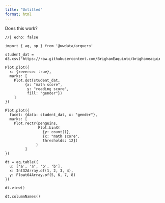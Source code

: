 ```yaml
---
title: "Untitled"
format: html
---
```



Does this work?

```ojs
//| echo: false

import { aq, op } from '@uwdata/arquero'

student_dat = d3.csv("https://raw.githubusercontent.com/BrighamEaquinto/brighameaquinto.github.io/master/datasets/StudentsPerformance.csv")
```


```ojs
Plot.plot({
  x: {reverse: true},
  marks: [
    Plot.dot(student_dat, 
         {x: "math score",
          y: "reading score",
          fill: "gender"})
    ]
})
```


```ojs
Plot.plot({
  facet: {data: student_dat, x: "gender"},
  marks: [
    Plot.rectY(penguins, 
               Plot.binX(  
                 {y: count()}, 
                 {x: "math score",
                 thresholds: 12}) 
              )
         ]              
})
```









```ojs
dt = aq.table({
  u: ['a', 'a', 'b', 'b'],
  x: Int32Array.of(1, 2, 3, 4),
  y: Float64Array.of(5, 6, 7, 8)
})

dt.view()

dt.columnNames()
```
